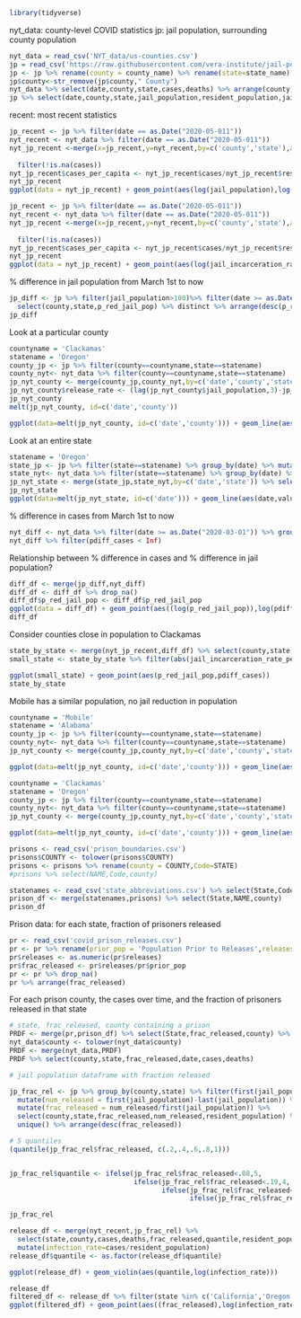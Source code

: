 ```r
library(tidyverse)
```

nyt_data: county-level COVID statistics
jp: jail population, surrounding county population
```r
nyt_data = read_csv('NYT_data/us-counties.csv')
jp = read_csv('https://raw.githubusercontent.com/vera-institute/jail-population-data/master/jail_population.csv')
jp <- jp %>% rename(county = county_name) %>% rename(state=state_name) %>% arrange(date)
jp$county<-str_remove(jp$county," County")
nyt_data %>% select(date,county,state,cases,deaths) %>% arrange(county)
jp %>% select(date,county,state,jail_population,resident_population,jail_incarceration_rate_per_100k,urbanicity)
```

recent: most recent statistics

```r
jp_recent <- jp %>% filter(date == as.Date("2020-05-011"))
nyt_recent <- nyt_data %>% filter(date == as.Date("2020-05-011"))
nyt_jp_recent <-merge(x=jp_recent,y=nyt_recent,by=c('county','state'),all.x=TRUE) %>% select(county,state,jail_population,resident_population,
                                                                                             jail_incarceration_rate_per_100k,cases,deaths) %>%
  filter(!is.na(cases))
nyt_jp_recent$cases_per_capita <- nyt_jp_recent$cases/nyt_jp_recent$resident_population
nyt_jp_recent
ggplot(data = nyt_jp_recent) + geom_point(aes(log(jail_population),log(resident_population),color=log(cases_per_capita)))+scale_color_gradient(low="blue", high="red")
```

```r
jp_recent <- jp %>% filter(date == as.Date("2020-05-011"))
nyt_recent <- nyt_data %>% filter(date == as.Date("2020-05-011"))
nyt_jp_recent <-merge(x=jp_recent,y=nyt_recent,by=c('county','state'),all.x=TRUE) %>% select(county,state,jail_population,resident_population,
                                                                                             jail_incarceration_rate_per_100k,cases,deaths) %>%
  filter(!is.na(cases))
nyt_jp_recent$cases_per_capita <- nyt_jp_recent$cases/nyt_jp_recent$resident_population
nyt_jp_recent
ggplot(data = nyt_jp_recent) + geom_point(aes(log(jail_incarceration_rate_per_100k),log(cases_per_capita)))
```

% difference in jail population from March 1st to now
```r
jp_diff <- jp %>% filter(jail_population>100)%>% filter(date >= as.Date("2020-03-01")) %>% group_by(county,state) %>% mutate(p_red_jail_pop = (first(jail_population)-last(jail_population))/first(jail_population)) %>%
  select(county,state,p_red_jail_pop) %>% distinct %>% arrange(desc(p_red_jail_pop))
jp_diff
```

Look at a particular county
```r
countyname = 'Clackamas'
statename = 'Oregon'
county_jp <- jp %>% filter(county==countyname,state==statename)
county_nyt<- nyt_data %>% filter(county==countyname,state==statename)
jp_nyt_county <- merge(county_jp,county_nyt,by=c('date','county','state')) %>% select(county,date,jail_population,cases)
jp_nyt_county$release_rate <- (lag(jp_nyt_county$jail_population,3)-jp_nyt_county$jail_population)/lag(jp_nyt_county$jail_population,3)*500
jp_nyt_county
melt(jp_nyt_county, id=c('date','county'))

ggplot(data=melt(jp_nyt_county, id=c('date','county'))) + geom_line(aes(date,value,color=variable))
```

Look at an entire state
```r
statename = 'Oregon'
state_jp <- jp %>% filter(state==statename) %>% group_by(date) %>% mutate(total_jailed = sum(jail_population)) %>% select(date,state,total_jailed) %>% unique()
state_nyt<- nyt_data %>% filter(state==statename) %>% group_by(date) %>% mutate(total_cases = sum(cases)) %>% select(date,state,total_cases) %>% unique()
jp_nyt_state <- merge(state_jp,state_nyt,by=c('date','state')) %>% select(date,total_jailed,total_cases)
jp_nyt_state
ggplot(data=melt(jp_nyt_state, id=c('date'))) + geom_line(aes(date,value,color=variable))
```

% difference in cases from March 1st to now
```r
nyt_diff <- nyt_data %>% filter(date >= as.Date("2020-03-01")) %>% group_by(county,state) %>% mutate(pdiff_cases = (last(cases)-first(cases))/first(cases)) %>% arrange(desc(pdiff_cases)) %>% select(county,state,pdiff_cases) %>% distinct
nyt_diff %>% filter(pdiff_cases < Inf)
```

Relationship between % difference in cases and % difference in jail population?
```r
diff_df <- merge(jp_diff,nyt_diff)
diff_df <- diff_df %>% drop_na()
diff_df$p_red_jail_pop <- diff_df$p_red_jail_pop
ggplot(data = diff_df) + geom_point(aes((log(p_red_jail_pop)),log(pdiff_cases)))
diff_df
```


Consider counties close in population to Clackamas
```r
state_by_state <- merge(nyt_jp_recent,diff_df) %>% select(county,state,jail_population,resident_population,jail_incarceration_rate_per_100k,cases,p_red_jail_pop,pdiff_cases)
small_state <- state_by_state %>% filter(abs(jail_incarceration_rate_per_100k-32.8)<50000) %>% arrange(desc(p_red_jail_pop))

ggplot(small_state) + geom_point(aes(p_red_jail_pop,pdiff_cases))
state_by_state
```

Mobile has a similar population, no jail reduction in population
```r
countyname = 'Mobile'
statename = 'Alabama'
county_jp <- jp %>% filter(county==countyname,state==statename)
county_nyt<- nyt_data %>% filter(county==countyname,state==statename)
jp_nyt_county <- merge(county_jp,county_nyt,by=c('date','county','state')) %>% select(county,date,jail_population,cases)

ggplot(data=melt(jp_nyt_county, id=c('date','county'))) + geom_line(aes(date,value,color=variable))
```

```r
countyname = 'Clackamas'
statename = 'Oregon'
county_jp <- jp %>% filter(county==countyname,state==statename)
county_nyt<- nyt_data %>% filter(county==countyname,state==statename)
jp_nyt_county <- merge(county_jp,county_nyt,by=c('date','county','state')) %>% select(county,date,jail_population,cases)

ggplot(data=melt(jp_nyt_county, id=c('date','county'))) + geom_line(aes(date,value,color=variable))
```

```r
prisons <- read_csv('prison_boundaries.csv')
prisons$COUNTY <- tolower(prisons$COUNTY)
prisons <- prisons %>% rename(county = COUNTY,Code=STATE)
#prisons %>% select(NAME,Code,county)

statenames <- read_csv('state_abbreviations.csv') %>% select(State,Code)
prison_df <- merge(statenames,prisons) %>% select(State,NAME,county)
prison_df
```

Prison data: for each state, fraction of prisoners released
```r
pr <- read_csv('covid_prison_releases.csv') 
pr <- pr %>% rename(prior_pop = 'Population Prior to Releases',releases = "Overall Pop. Reduction / \nTotal Number of Releases") %>% select(State,Facility,prior_pop,releases) %>% drop_na() %>% filter(Facility=='Statewide')
pr$releases <- as.numeric(pr$releases)
pr$frac_released <- pr$releases/pr$prior_pop
pr <- pr %>% drop_na()
pr %>% arrange(frac_released)
```

For each prison county, the cases over time, and the fraction of prisoners released in that state
```r
# state, frac_released, county containing a prison
PRDF <- merge(pr,prison_df) %>% select(State,frac_released,county) %>% rename(state=State)
nyt_data$county <- tolower(nyt_data$county)
PRDF <- merge(nyt_data,PRDF)
PRDF %>% select(county,state,frac_released,date,cases,deaths)
```



```r
# jail population dataframe with fraction released

jp_frac_rel <- jp %>% group_by(county,state) %>% filter(first(jail_population) >20)%>% 
  mutate(num_released = first(jail_population)-last(jail_population)) %>% 
  mutate(frac_released = num_released/first(jail_population)) %>%
  select(county,state,frac_released,num_released,resident_population) %>%
  unique() %>% arrange(desc(frac_released))

# 5 quantiles
(quantile(jp_frac_rel$frac_released, c(.2,.4,.6,.8,1)))


jp_frac_rel$quantile <- ifelse(jp_frac_rel$frac_released<.08,5,
                               ifelse(jp_frac_rel$frac_released<.19,4,
                                      ifelse(jp_frac_rel$frac_released<.29,3,
                                             ifelse(jp_frac_rel$frac_released<.40,2,1))))

jp_frac_rel

release_df <- merge(nyt_recent,jp_frac_rel) %>%
  select(state,county,cases,deaths,frac_released,quantile,resident_population) %>%
  mutate(infection_rate=cases/resident_population)
release_df$quantile <- as.factor(release_df$quantile)

ggplot(release_df) + geom_violin(aes(quantile,log(infection_rate)))
```


```r
release_df
filtered_df <- release_df %>% filter(state %in% c('California','Oregon','Ohio','Michigan','New York'))
ggplot(filtered_df) + geom_point(aes((frac_released),log(infection_rate),color=state,size=resident_population))
```

